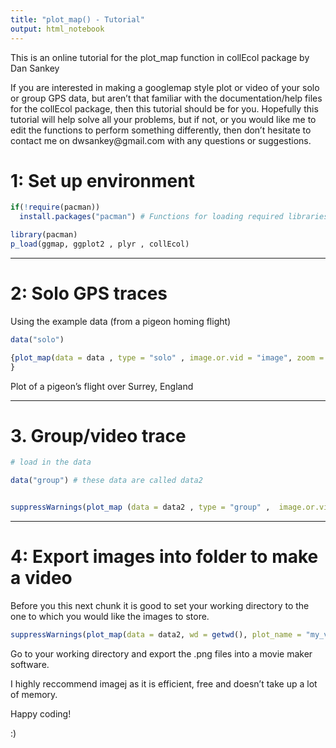 ```yaml
---
title: "plot_map() - Tutorial"
output: html_notebook
---
```





This is an online tutorial for the plot_map function in collEcol package by Dan Sankey


If you are interested in making a googlemap style plot or video of your solo or group GPS data, but aren't that familiar with the documentation/help files for the collEcol package, then this tutorial should be for you. 
Hopefully this tutorial will help solve all your problems, but if not, or you would like me to edit the functions to perform something differently, then don't hesitate to contact me on dwsankey@gmail.com with any questions or suggestions. 


# 1: Set up environment


```r
if(!require(pacman))
  install.packages("pacman") # Functions for loading required libraries 

library(pacman)
p_load(ggmap, ggplot2 , plyr , collEcol)

```


---

# 2: Solo GPS traces 

Using the example data (from a pigeon homing flight)
```R

data("solo")

{plot_map(data = data , type = "solo" , image.or.vid = "image", zoom = 13)
}        

```


Plot of a pigeon's flight over Surrey, England


---

# 3. Group/video trace



```R

# load in the data

data("group") # these data are called data2


suppressWarnings(plot_map (data = data2 , type = "group" ,  image.or.vid = "video", tail.size = 20, frame.size = 5, file.to.folder = F, zoom = 19)) # Warnings are supressed because there are quite a few of them. Not important if the figures look right to you and I

```

---

# 4: Export images into folder to make a video


Before you this next  chunk it is good to set your working directory to the one to which you would like the images to store. 



```R

suppressWarnings(plot_map(data = data2, wd = getwd(), plot_name = "my_video" , file.to.folder = T, type = "group" ,  image.or.vid = "video", tail.size = 20, frame.size = 5, zoom = 19))

```

Go to your working directory and export the .png files into a movie maker software. 

I highly reccommend imagej as it is efficient, free and doesn't take up a lot of memory. 

Happy coding! 

:) 




